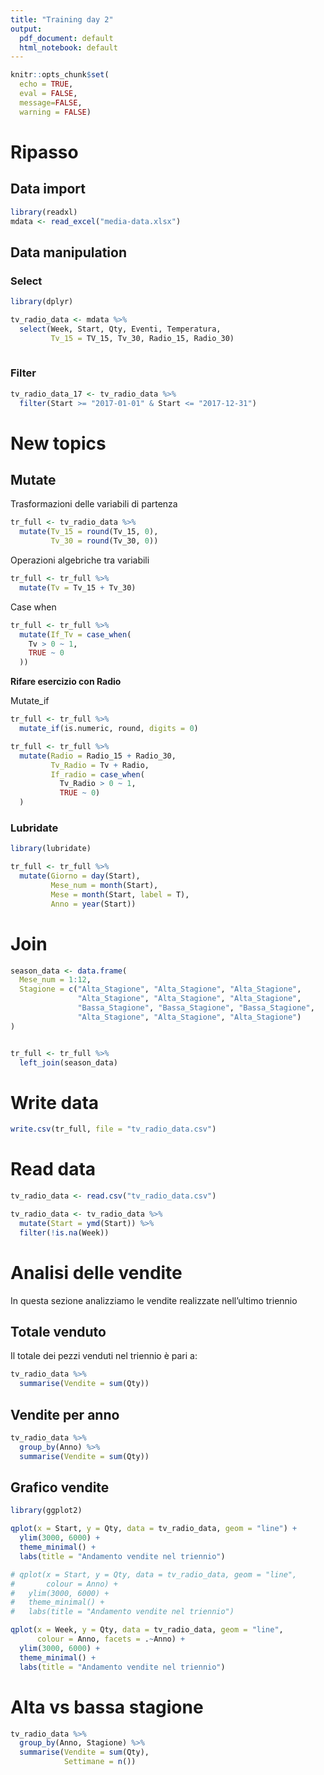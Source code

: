 ```yaml
---
title: "Training day 2"
output:
  pdf_document: default
  html_notebook: default
---
```


```r
knitr::opts_chunk$set(
  echo = TRUE,
  eval = FALSE,
  message=FALSE,
  warning = FALSE)
```


# Ripasso

## Data import

```r
library(readxl)
mdata <- read_excel("media-data.xlsx")
```


## Data manipulation

### Select

```r
library(dplyr)

tv_radio_data <- mdata %>%
  select(Week, Start, Qty, Eventi, Temperatura, 
         Tv_15 = TV_15, Tv_30, Radio_15, Radio_30)
  
```

### Filter

```r
tv_radio_data_17 <- tv_radio_data %>% 
  filter(Start >= "2017-01-01" & Start <= "2017-12-31")
```


# New topics

## Mutate

Trasformazioni delle variabili di partenza

```r
tr_full <- tv_radio_data %>%
  mutate(Tv_15 = round(Tv_15, 0),
         Tv_30 = round(Tv_30, 0))
```


Operazioni algebriche tra variabili

```r
tr_full <- tr_full %>%
  mutate(Tv = Tv_15 + Tv_30)
```

Case when

```r
tr_full <- tr_full %>%
  mutate(If_Tv = case_when(
    Tv > 0 ~ 1,
    TRUE ~ 0 
  ))
```

**Rifare esercizio con Radio**


Mutate_if

```r
tr_full <- tr_full %>%
  mutate_if(is.numeric, round, digits = 0)
```



```r
tr_full <- tr_full %>%
  mutate(Radio = Radio_15 + Radio_30,
         Tv_Radio = Tv + Radio, 
         If_radio = case_when(
           Tv_Radio > 0 ~ 1,
           TRUE ~ 0)
  )
```


### Lubridate

```r
library(lubridate)

tr_full <- tr_full %>%
  mutate(Giorno = day(Start),
         Mese_num = month(Start),
         Mese = month(Start, label = T),
         Anno = year(Start))
```


# Join

```r

season_data <- data.frame(
  Mese_num = 1:12,
  Stagione = c("Alta_Stagione", "Alta_Stagione", "Alta_Stagione", 
               "Alta_Stagione", "Alta_Stagione", "Alta_Stagione",
               "Bassa_Stagione", "Bassa_Stagione", "Bassa_Stagione", 
               "Alta_Stagione", "Alta_Stagione", "Alta_Stagione")
)


tr_full <- tr_full %>%
  left_join(season_data)
```



# Write data

```r
write.csv(tr_full, file = "tv_radio_data.csv")
```



# Read data

```r
tv_radio_data <- read.csv("tv_radio_data.csv")
```

```r
tv_radio_data <- tv_radio_data %>%
  mutate(Start = ymd(Start)) %>%
  filter(!is.na(Week))
```



# Analisi delle vendite

In questa sezione analizziamo le vendite realizzate nell'ultimo triennio

## Totale venduto

Il totale dei pezzi venduti nel triennio è pari a:

```r
tv_radio_data %>%
  summarise(Vendite = sum(Qty))
```

## Vendite per anno

```r
tv_radio_data %>%
  group_by(Anno) %>%
  summarise(Vendite = sum(Qty)) 
```


## Grafico vendite

```r
library(ggplot2)
```


```r
qplot(x = Start, y = Qty, data = tv_radio_data, geom = "line") +
  ylim(3000, 6000) +
  theme_minimal() +
  labs(title = "Andamento vendite nel triennio")
```


```r
# qplot(x = Start, y = Qty, data = tv_radio_data, geom = "line",
#       colour = Anno) +
#   ylim(3000, 6000) +
#   theme_minimal() +
#   labs(title = "Andamento vendite nel triennio")
```


```r
qplot(x = Week, y = Qty, data = tv_radio_data, geom = "line",
      colour = Anno, facets = .~Anno) +
  ylim(3000, 6000) +
  theme_minimal() +
  labs(title = "Andamento vendite nel triennio") 
```

# Alta vs bassa stagione

```r
tv_radio_data %>%
  group_by(Anno, Stagione) %>%
  summarise(Vendite = sum(Qty),
            Settimane = n())
```


